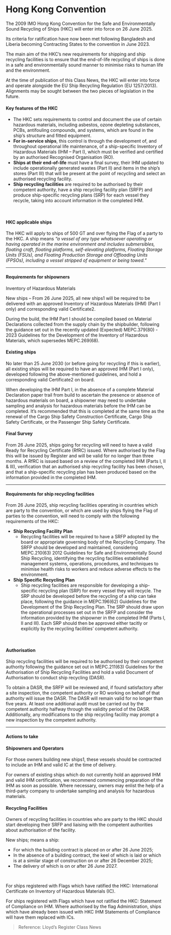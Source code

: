 # Hong Kong Convention

<div data-type='wrapper'>
The 2009 IMO Hong Kong Convention for the Safe and Environmentally Sound Recycling of Ships (HKC) will enter into force on 26 June 2025.

Its criteria for ratification have now been met following Bangladesh and Liberia becoming Contracting States to the convention in June 2023. 

The main aim of the HKC’s new requirements for shipping and ship recycling facilities is to ensure that the end-of-life recycling of ships is done in a safe and environmentally sound manner to minimise risks to human life and the environment.

At the time of publication of this Class News, the HKC will enter into force and operate alongside the EU Ship Recycling Regulation (EU 1257/2013). Alignments may be sought between the two pieces of legislation in the future. 

#### **Key features of the HKC**
 - The HKC sets requirements to control and document the use of certain hazardous materials, including asbestos, ozone depleting substances, PCBs, antifouling compounds, and systems, which are found in the ship’s structure and fitted equipment.
 - **For in-service ships**, this control is through the development of, and throughout operational life maintenance, of a ship-specific Inventory of Hazardous Materials (IHM – Part I), which must be verified and certified by an authorised Recognised Organisation (RO).
 - **Ships at their end-of-life** must have a final survey, their IHM updated to include operationally generated wastes (Part II) and items in the ship’s stores (Part III) that will be present at the point of recycling and select an authorised recycling facility.
 - **Ship recycling facilities** are required to be authorised by their competent authority, have a ship recycling facility plan (SRFP) and produce ship-specific recycling plans (SRP) for each vessel they recycle, taking into account information in the completed IHM.
<br/>

#### **HKC applicable ships**

The HKC will apply to ships of 500 GT and over flying the Flag of a party to the HKC. A ship means *“a vessel of any type whatsoever operating or having operated in the marine environment and includes submersibles, floating craft, floating platforms, self-elevating platforms, Floating Storage Units (FSUs), and Floating Production Storage and Offloading Units (FPSOs), including a vessel stripped of equipment or being towed.”*

---
#### Requirements for shipowners

Inventory of Hazardous Materials

New ships – From 26 June 2025, all new ships1 will be required to be delivered with an approved Inventory of Hazardous Materials (IHM) (Part I only) and corresponding valid Certificate2.

During the build, the IHM Part I should be compiled based on Material Declarations collected from the supply chain by the shipbuilder, following the guidance set out in the recently updated (Expected) MEPC.379(80) - 2023 Guidelines for the Development of the Inventory of Hazardous Materials, which supersedes MEPC.269(68).

#### **Existing ships**

No later than 25 June 2030 (or before going for recycling if this is earlier), all existing ships will be required to have an approved IHM (Part I only), developed following the above-mentioned guidelines, and hold a corresponding valid Certificate2 on board.

When developing the IHM Part I, in the absence of a complete Material Declaration paper trail from build to ascertain the presence or absence of hazardous materials on board, a shipowner may need to undertake sampling and analysis for hazardous materials before the IHM can be completed. It’s recommended that this is completed at the same time as the renewal of the Cargo Ship Safety Construction Certificate, Cargo Ship Safety Certificate, or the Passenger Ship Safety Certificate.

#### **Final Survey**

From 26 June 2025, ships going for recycling will need to have a valid Ready for Recycling Certificate (RfRC) issued. Where authorised by the Flag this will be issued by Register and will be valid for no longer than three months. A RfRC is issued based on a review of the completed IHM (Parts I, II & III), verification that an authorised ship recycling facility has been chosen, and that a ship-specific recycling plan has been produced based on the information provided in the completed IHM.

---
#### Requirements for ship recycling facilities

From 26 June 2025, ship recycling facilities operating in countries which are party to the convention, or which are used by ships flying the Flag of parties to the convention, will need to comply with the following requirements of the HKC:
 - **Ship Recycling Facility Plan**
    - Recycling facilities will be required to have a SRFP adopted by the board or appropriate governing body of the Recycling Company. The SRFP should be developed and maintained, considering MEPC.210(63) 2012 Guidelines for Safe and Environmentally Sound Ship Recycling, identifying the recycling facilities established management systems, operations, procedures, and techniques to minimise health risks to workers and reduce adverse effects to the environment.
 - **Ship Specific Recycling Plan**
    - Ship recycling facilities are responsible for developing a ship-specific recycling plan (SRP) for every vessel they will recycle. The SRP should be developed before the recycling of a ship can take place, following the guidance in MEPC.196(62) Guidelines for the Development of the Ship Recycling Plan. The SRP should draw upon the operational processes set out in the SRFP and consider the information provided by the shipowner in the completed IHM (Parts I, II and III). Each SRP should then be approved either tacitly or explicitly by the recycling facilities’ competent authority.
<br/>

#### **Authorisation**

Ship recycling facilities will be required to be authorised by their competent authority following the guidance set out in MEPC.211(63) Guidelines for the Authorisation of Ship Recycling Facilities and hold a valid Document of Authorisation to conduct ship recycling (DASR). 

To obtain a DASR, the SRFP will be reviewed and, if found satisfactory after a site inspection, the competent authority or RO working on behalf of that authority will issue the DASR. The DASR will remain valid for no longer than five years. At least one additional audit must be carried out by the competent authority halfway through the validity period of the DASR. Additionally, any modifications to the ship recycling facility may prompt a new inspection by the competent authority.

---
#### Actions to take

#### **Shipowners and Operators**

For those owners building new ships1, these vessels should be contracted to include an IHM and valid IC at the time of delivery.

For owners of existing ships which do not currently hold an approved IHM and valid IHM certification, we recommend commencing preparation of the IHM as soon as possible. Where necessary, owners may enlist the help of a third-party company to undertake sampling and analysis for hazardous materials. 

#### **Recycling Facilities**

Owners of recycling facilities in countries who are party to the HKC should start developing their SRFP and liaising with the competent authorities about authorisation of the facility. 

New ships; means a ship: 
 - For which the building contract is placed on or after 26 June 2025;
 - In the absence of a building contract, the keel of which is laid or which is at a similar stage of construction on or after 26 December 2025; 
 - The delivery of which is on or after 26 June 2027.
<br/>

For ships registered with Flags which have ratified the HKC: International Certificate on Inventory of Hazardous Materials (IC).

For ships registered with Flags which have not ratified the HKC: Statement of Compliance on IHM. Where authorised by the flag Administration, ships which have already been issued with HKC IHM Statements of Compliance will have them replaced with ICs.

> Reference: Lloyd’s Register Class News
</div>